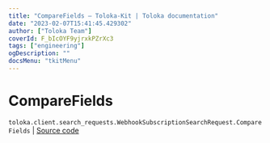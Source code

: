 ```yaml
---
title: "CompareFields — Toloka-Kit | Toloka documentation"
date: "2023-02-07T15:41:45.429302"
author: ["Toloka Team"]
coverId: F_bIcOYF9yjrxkPZrXc3
tags: ["engineering"]
ogDescription: ""
docsMenu: "tkitMenu"
---
```


# CompareFields
`toloka.client.search_requests.WebhookSubscriptionSearchRequest.CompareFields` | [Source code](https://github.com/Toloka/toloka-kit/blob/v1.1.3/src/client/search_requests.py#L873)